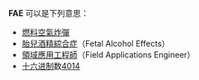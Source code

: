 '''FAE''' 可以是下列意思：
* [[燃料空氣炸彈|燃料空氣炸彈]]
* [[胎兒酒精綜合症|胎兒酒精綜合症]]（Fetal Alcohol Effects）
* [[領域應用工程師|領域應用工程師]]（Field Applications Engineer）
* [[十六进制|十六进制]]数[[4014|4014]]

{{disambig|cat=三字拉丁字母縮寫消歧義}}
